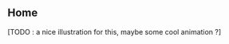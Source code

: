 ::: {.content-hidden}
# Home {.unnumbered}
:::

[TODO : a nice illustration for this, maybe some cool animation ?]